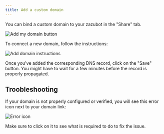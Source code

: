 ```yaml
---
title: Add a custom domain
---
```


You can bind a custom domain to your zazubot in the "Share" tab.

<Frame>
  <img src="/images/custom-domain/add-domain.png" alt="Add my domain button" />
</Frame>

To connect a new domain, follow the instructions:

<Frame>
  <img
    src="/images/custom-domain/instructions.png"
    alt="Add domain instructions"
  />
</Frame>

Once you've added the corresponding DNS record, click on the "Save" button. You might have to wait for a few minutes before the record is properly propagated.

## Troobleshooting

If your domain is not properly configured or verified, you will see this error icon next to your domain link:

<Frame>
  <img src="/images/custom-domain/invalid-config.png" alt="Error icon" />
</Frame>

Make sure to click on it to see what is required to do to fix the issue.
